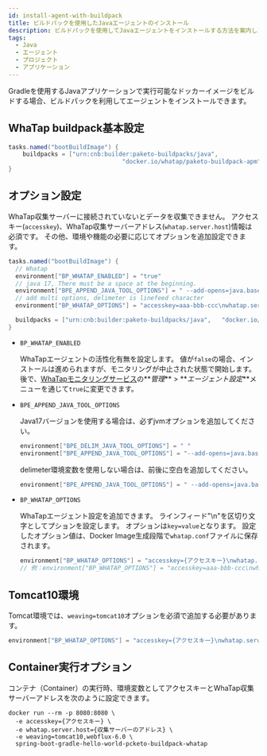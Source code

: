 ```yaml
---
id: install-agent-with-buildpack
title: ビルドパックを使用したJavaエージェントのインストール
description: ビルドパックを使用してJavaエージェントをインストールする方法を案内します。
tags:
  - Java
  - エージェント
  - プロジェクト
  - アプリケーション
---
```


Gradleを使用するJavaアプリケーションで実行可能なドッカーイメージをビルドする場合、ビルドパックを利用してエージェントをインストールできます。 

## WhaTap buildpack基本設定

```java title='build.gradle'
tasks.named("bootBuildImage") {
	buildpacks = ["urn:cnb:builder:paketo-buildpacks/java",	
								"docker.io/whatap/paketo-buildpack-apm"]
}
```

## オプション設定

WhaTap収集サーバーに接続されていないとデータを収集できません。 アクセスキー(`accesskey`)、WhaTap収集サーバーアドレス(`whatap.server.host`)情報は必須です。 その他、環境や機能の必要に応じてオプションを追加設定できます。

```java title='build.gradle'
tasks.named("bootBuildImage") {
  // Whatap 
  environment["BP_WHATAP_ENABLED"] = "true"
  // java 17, There must be a space at the beginning.
  environment["BPE_APPEND_JAVA_TOOL_OPTIONS"] = " --add-opens=java.base/java.lang=ALL-UNNAMED "
  // add multi options, delimeter is linefeed character
  environment["BP_WHATAP_OPTIONS"] = "accesskey=aaa-bbb-ccc\nwhatap.server.host=1.1.1.1/2.2.2.2"

  buildpacks = ["urn:cnb:builder:paketo-buildpacks/java",	"docker.io/whatap/paketo-buildpack-apm"]
}
```

-   `BP_WHATAP_ENABLED`

    WhaTapエージェントの活性化有無を設定します。 値が`false`の場合、インストールは進められますが、モニタリングが中止された状態で開始します。 後で、[WhaTapモニタリングサービス](https://service.whatap.io)の**_管理_** > **_エージェント設定_**メニューを通じて`true`に変更できます。

-   `BPE_APPEND_JAVA_TOOL_OPTIONS`

    Java17バージョンを使用する場合は、必ずjvmオプションを追加してください。

    ```java
    environment["BPE_DELIM_JAVA_TOOL_OPTIONS"] = " "
    environment["BPE_APPEND_JAVA_TOOL_OPTIONS"] = "--add-opens=java.base/java.lang=ALL-UNNAMED"
    ```

    delimeter環境変数を使用しない場合は、前後に空白を追加してください。

    ```java
    environment["BPE_APPEND_JAVA_TOOL_OPTIONS"] = " --add-opens=java.base/java.lang=ALL-UNNAMED "
    ```

-   `BP_WHATAP_OPTIONS`

    WhaTapエージェント設定を追加できます。 ラインフィード"\\n"を区切り文字としてプションを設定します。 オプションは`key=value`となります。 設定したオプション値は、Docker Image生成段階で`whatap.conf`ファイルに保存されます。 

    ```java
    environment["BP_WHATAP_OPTIONS"] = "accesskey={アクセスキー}\nwhatap.server.host={収集サーバーアドレス}"
    // 例：environment["BP_WHATAP_OPTIONS"] = "accesskey=aaa-bbb-ccc\nwhatap.server.host=1.1.1.1/2.2.2.2"
    ```

## Tomcat10環境

Tomcat環境では、`weaving=tomcat10`オプションを必須で追加する必要があります。

```java
environment["BP_WHATAP_OPTIONS"] = "accesskey={アクセスキー}\nwhatap.server.host={収集サーバーアドレス}\nweaving=tomcat10"
```

## Container実行オプション

コンテナ（Container）の実行時、環境変数としてアクセスキーとWhaTap収集サーバーアドレスを次のように設定できます。

```docker
docker run --rm -p 8080:8080 \
  -e accesskey={アクセスキー} \
  -e whatap.server.host={収集サーバーのアドレス} \
  -e weaving=tomcat10,webflux-6.0 \
  spring-boot-gradle-hello-world-pcketo-buildpack-whatap
```
